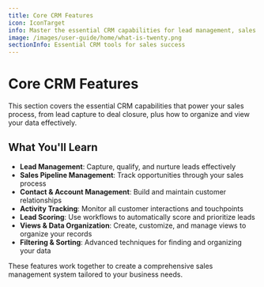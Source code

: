 ```yaml
---
title: Core CRM Features
icon: IconTarget
info: Master the essential CRM capabilities for lead management, sales pipeline, and customer relationships.
image: /images/user-guide/home/what-is-twenty.png
sectionInfo: Essential CRM tools for sales success
---
```


# Core CRM Features

This section covers the essential CRM capabilities that power your sales process, from lead capture to deal closure, plus how to organize and view your data effectively.

## What You'll Learn

- **Lead Management**: Capture, qualify, and nurture leads effectively
- **Sales Pipeline Management**: Track opportunities through your sales process
- **Contact & Account Management**: Build and maintain customer relationships
- **Activity Tracking**: Monitor all customer interactions and touchpoints
- **Lead Scoring**: Use workflows to automatically score and prioritize leads
- **Views & Data Organization**: Create, customize, and manage views to organize your records
- **Filtering & Sorting**: Advanced techniques for finding and organizing your data

These features work together to create a comprehensive sales management system tailored to your business needs.

<ArticleEditContent></ArticleEditContent>
